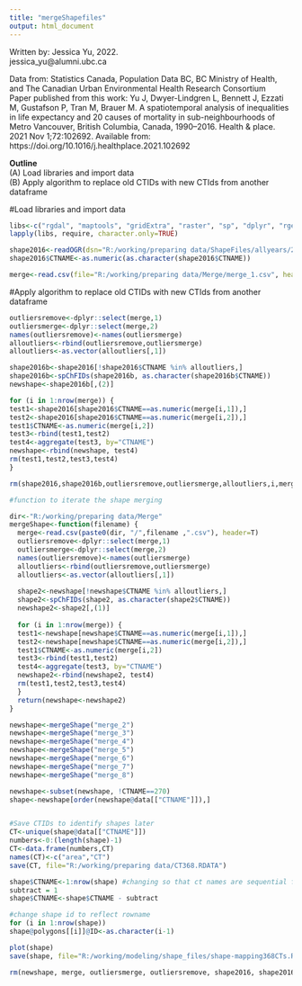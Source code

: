 ```yaml
---
title: "mergeShapefiles"
output: html_document
---
```


   Written by: Jessica Yu, 2022.                                                                         
               jessica_yu@alumni.ubc.ca                                                                               
                                                                                             
   Data from: Statistics Canada, Population Data BC, BC Ministry of Health, and The Canadian Urban Environmental Health Research Consortium                       
   Paper published from this work: 
   Yu J, Dwyer-Lindgren L, Bennett J, Ezzati M, Gustafson P, Tran M, Brauer M. A spatiotemporal analysis of inequalities in life expectancy and 20 causes of mortality in sub-neighbourhoods of Metro Vancouver, British Columbia, Canada, 1990–2016. Health & place. 2021 Nov 1;72:102692. Available from: https://doi.org/10.1016/j.healthplace.2021.102692                                                    
                                                                                                         
   **Outline**                                                                                               
             (A) Load libraries and import data                                                    
             (B) Apply algorithm to replace old CTIDs with new CTIds from another dataframe

#Load libraries and import data

```r
libs<-c("rgdal", "maptools", "gridExtra", "raster", "sp", "dplyr", "rgeos")
lapply(libs, require, character.only=TRUE)

shape2016<-readOGR(dsn="R:/working/preparing data/ShapeFiles/allyears/2016_CensusTracts/Selection/2016MetroVanCTs.shp", layer="2016MetroVanCTs")
shape2016$CTNAME<-as.numeric(as.character(shape2016$CTNAME))

merge<-read.csv(file="R:/working/preparing data/Merge/merge_1.csv", header=T)
```

             
#Apply algorithm to replace old CTIDs with new CTIds from another dataframe

```r

outliersremove<-dplyr::select(merge,1)
outliersmerge<-dplyr::select(merge,2)
names(outliersremove)<-names(outliersmerge)
alloutliers<-rbind(outliersremove,outliersmerge)
alloutliers<-as.vector(alloutliers[,1])

shape2016b<-shape2016[!shape2016$CTNAME %in% alloutliers,]
shape2016b<-spChFIDs(shape2016b, as.character(shape2016b$CTNAME))
newshape<-shape2016b[,(2)]

for (i in 1:nrow(merge)) {
test1<-shape2016[shape2016$CTNAME==as.numeric(merge[i,1]),]
test2<-shape2016[shape2016$CTNAME==as.numeric(merge[i,2]),]
test1$CTNAME<-as.numeric(merge[i,2])
test3<-rbind(test1,test2)
test4<-aggregate(test3, by="CTNAME")
newshape<-rbind(newshape, test4)
rm(test1,test2,test3,test4)
}

rm(shape2016,shape2016b,outliersremove,outliersmerge,alloutliers,i,merge)

#function to iterate the shape merging

dir<-"R:/working/preparing data/Merge"
mergeShape<-function(filename) {
  merge<-read.csv(paste0(dir, "/",filename ,".csv"), header=T)
  outliersremove<-dplyr::select(merge,1)
  outliersmerge<-dplyr::select(merge,2)
  names(outliersremove)<-names(outliersmerge)
  alloutliers<-rbind(outliersremove,outliersmerge)
  alloutliers<-as.vector(alloutliers[,1])
  
  shape2<-newshape[!newshape$CTNAME %in% alloutliers,]
  shape2<-spChFIDs(shape2, as.character(shape2$CTNAME))
  newshape2<-shape2[,(1)]
  
  for (i in 1:nrow(merge)) {
  test1<-newshape[newshape$CTNAME==as.numeric(merge[i,1]),]
  test2<-newshape[newshape$CTNAME==as.numeric(merge[i,2]),]
  test1$CTNAME<-as.numeric(merge[i,2])
  test3<-rbind(test1,test2)
  test4<-aggregate(test3, by="CTNAME")
  newshape2<-rbind(newshape2, test4)
  rm(test1,test2,test3,test4)
  }
  return(newshape<-newshape2)
}

newshape<-mergeShape("merge_2")
newshape<-mergeShape("merge_3")
newshape<-mergeShape("merge_4")
newshape<-mergeShape("merge_5")
newshape<-mergeShape("merge_6")
newshape<-mergeShape("merge_7")
newshape<-mergeShape("merge_8")

newshape<-subset(newshape, !CTNAME==270)
shape<-newshape[order(newshape@data[["CTNAME"]]),]


#Save CTIDs to identify shapes later
CT<-unique(shape@data[["CTNAME"]])
numbers<-0:(length(shape)-1)
CT<-data.frame(numbers,CT)
names(CT)<-c("area","CT")
save(CT, file="R:/working/preparing data/CT368.RDATA")

shape$CTNAME<-1:nrow(shape) #changing so that ct names are sequential from 1
subtract = 1
shape$CTNAME<-shape$CTNAME - subtract

#change shape id to reflect rowname
for (i in 1:nrow(shape))
shape@polygons[[i]]@ID<-as.character(i-1)

plot(shape)
save(shape, file="R:/working/modeling/shape_files/shape-mapping368CTs.RData")

rm(newshape, merge, outliersmerge, outliersremove, shape2016, shape2016b, alloutliers, i, subtract,newshape2,shape2)

```


